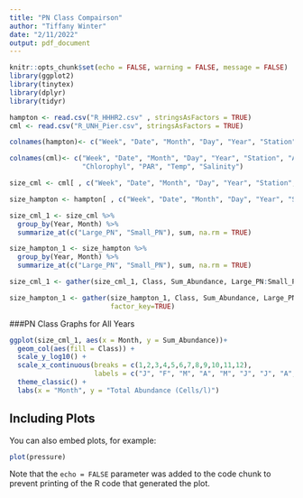 ```yaml
---
title: "PN Class Compairson"
author: "Tiffany Winter"
date: "2/11/2022"
output: pdf_document
---
```


```r
knitr::opts_chunk$set(echo = FALSE, warning = FALSE, message = FALSE)
library(ggplot2)
library(tinytex)
library(dplyr)
library(tidyr)

hampton <- read.csv("R_HHHR2.csv" , stringsAsFactors = TRUE)
cml <- read.csv("R_UNH_Pier.csv", stringsAsFactors = TRUE)

colnames(hampton)<- c("Week", "Date", "Month", "Day", "Year", "Station", "Alex", "Large_PN", "Small_PN")

colnames(cml)<- c("Week", "Date", "Month", "Day", "Year", "Station", "Alex", "Large_PN", "Small_PN", 
                  "Chlorophyl", "PAR", "Temp", "Salinity")

size_cml <- cml[ , c("Week", "Date", "Month", "Day", "Year", "Station", "Large_PN", "Small_PN")]

size_hampton <- hampton[ , c("Week", "Date", "Month", "Day", "Year", "Station", "Large_PN", "Small_PN")]

size_cml_1 <- size_cml %>% 
  group_by(Year, Month) %>% 
  summarize_at(c("Large_PN", "Small_PN"), sum, na.rm = TRUE)

size_hampton_1 <- size_hampton %>% 
  group_by(Year, Month) %>% 
  summarize_at(c("Large_PN", "Small_PN"), sum, na.rm = TRUE)

size_cml_1 <- gather(size_cml_1, Class, Sum_Abundance, Large_PN:Small_PN, factor_key=TRUE)

size_hampton_1 <- gather(size_hampton_1, Class, Sum_Abundance, Large_PN:Small_PN, 
                         factor_key=TRUE)
```

###PN Class Graphs for All Years

```r
ggplot(size_cml_1, aes(x = Month, y = Sum_Abundance))+
  geom_col(aes(fill = Class)) +
  scale_y_log10() +
  scale_x_continuous(breaks = c(1,2,3,4,5,6,7,8,9,10,11,12),
                     labels = c("J", "F", "M", "A", "M", "J", "J", "A", "S", "O", "N", "D")) +
  theme_classic() +
  labs(x = "Month", y = "Total Abundance (Cells/l)")
```

## Including Plots

You can also embed plots, for example:

```r
plot(pressure)
```

Note that the `echo = FALSE` parameter was added to the code chunk to prevent printing of the R code that generated the plot.
